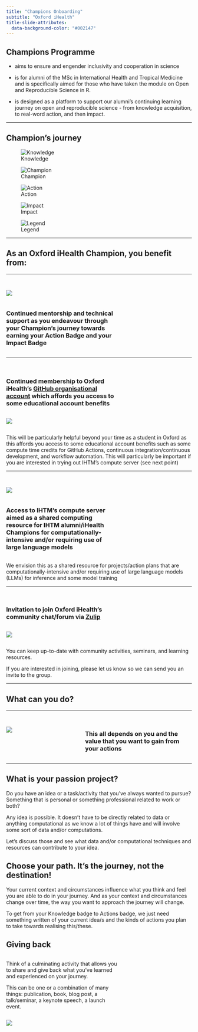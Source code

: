 ```yaml
---
title: "Champions Onboarding"
subtitle: "Oxford iHealth"
title-slide-attributes: 
  data-background-color: "#002147"
---
```


## Champions Programme

* aims to ensure and engender inclusivity and cooperation in science

* is for alumni of the MSc in International Health and Tropical Medicine and is specifically aimed for those who have taken the module on Open and Reproducible Science in R.

* is designed as a platform to support our alumni’s continuing learning journey on open and reproducible science - from knowledge acquisition, to real-word action, and then impact.

---

## Champion's journey {.center}

::: {layout-ncol=5}

![Knowledge](images/knowledge_badge.png)

![Champion](images/champion_alt_badge.png)

![Action](images/action_badge.png)

![Impact](images/impact_badge.png)

![Legend](images/legend_badge.png)

:::

---

## As an Oxford iHealth Champion, you benefit from: {.center}

---

## {.center}

::: {.column width="40%"}

![](images/ihealth_champions.png)

:::

::: {.column width="60%"}

### Continued mentorship and technical support as you endeavour through your Champion's journey towards earning your Action Badge and your Impact Badge

:::

---

## {.center}

::: {.column width="60%"}

### Continued membership to Oxford iHealth's [GitHub organisational account](https://github.com/OxfordIHTM) which affords you access to some educational account benefits

:::

::: {.column width="40%"}

![](https://octodex.github.com/images/labtocat.png)

:::

::: {.notes}

This will be particularly helpful beyond your time as a student in Oxford as this affords you access to some educational account benefits such as some compute time credits for GitHub Actions, continuous integration/continuous development, and workflow automation. This will particularly be important if you are interested in trying out IHTM's compute server (see next point)

:::

---

## {.center}

::: {.column width="40%"}

![](images/orchid_machine.jpeg)

:::

::: {.column width="60%"}

### Access to IHTM's compute server aimed as a shared computing resource for IHTM alumni/iHealth Champions for computationally-intensive and/or requiring use of large language models

:::

::: {.notes}

We envision this as a shared resource for projects/action plans that are computationally-intensive and/or requiring use of large language models (LLMs) for inference and some model training

:::

---

## {.center}

::: {.column width="60%"}

### Invitation to join Oxford iHealth's community chat/forum via [Zulip](https://oxford-ihealth.zulipchat.com/)

:::

::: {.column width="40%"}

![](images/zulip-icon-512x512.png)

:::

::: {.notes}

You can keep up-to-date with community activities, seminars, and learning resources.

If you are interested in joining, please let us know so we can send you an invite to the group.

:::

---

## What can you do? {.center}

---

## {.center}

:::: {.columns}

::: {.column width="40%"}

![](images/action_badge.png)

:::

::: {.column width="60%"}

### This all depends on you and the value that you want to gain from your actions

::: 

::::

---

## What is your passion project? {.center}

::: {.notes}

Do you have an idea or a task/activity that you've always wanted to pursue? Something that is personal or something professional related to work or both?

Any idea is possible. It doesn't have to be directly related to data or anything computational as we know a lot of things have and will involve some sort of data and/or computations.

Let's discuss those and see what data and/or computational techniques and resources can contribute to your idea.

:::

## Choose your path. It's the journey, not the destination! {.center}

::: {.notes}

Your current context and circumstances influence what you think and feel you are able to do in your journey. And as your context and circumstances change over time, the way you want to approach the journey will change.

To get from your Knowledge badge to Actions badge, we just need something written of your current idea/s and the kinds of actions you plan to take towards realising this/these.

:::

## Giving back {.center}

::: {.column width="60%"}

Think of a culminating activity that allows you to share and give back what you've learned and experienced on your journey.

This can be one or a combination of many things: publication, book, blog post, a talk/seminar, a keynote speech, a launch event.

:::

::: {.column width="40%"}

![](images/impact_badge.png)

:::













